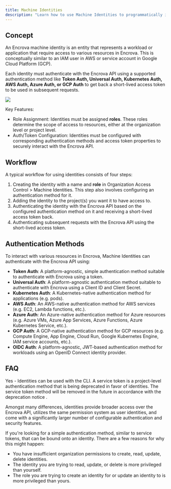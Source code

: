 ```yaml
---
title: Machine Identities
description: "Learn how to use Machine Identities to programmatically interact with Encrova."
---
```


## Concept

An Encrova machine identity is an entity that represents a workload or application that require access to various resources in Encrova. This is conceptually similar to an IAM user in AWS or service account in Google Cloud Platform (GCP).

Each identity must authenticate with the Encrova API using a supported authentication method like <b>Token Auth, Universal Auth, Kubernetes Auth, AWS Auth, Azure Auth, or GCP Auth</b> to get back a short-lived access token to be used in subsequent requests.
<Frame>
    <img src="/images/organization-machine-identities.png"/>
</Frame>

Key Features:

- Role Assignment: Identities must be assigned <b>roles</b>. These roles determine the scope of access to resources, either at the organization level or project level.
- Auth/Token Configuration: Identities must be configured with corresponding authentication methods and access token properties to securely interact with the Encrova API.

## Workflow

A typical workflow for using identities consists of four steps:

1. Creating the identity with a name and <b>role</b> in Organization Access Control > Machine Identities.
   This step also involves configuring an authentication method for it.
2. Adding the identity to the project(s) you want it to have access to.
3. Authenticating the identity with the Encrova API based on the configured authentication method on it and receiving a short-lived access token back.
4. Authenticating subsequent requests with the Encrova API using the short-lived access token.

## Authentication Methods

To interact with various resources in Encrova, Machine Identities can authenticate with the Encrova API using:

- <b>Token Auth</b>: A platform-agnostic, simple authentication method suitable to authenticate with Encrova using a token.
- <b>Universal Auth</b>: A platform-agnostic authentication method suitable to authenticate with Encrova using a Client ID and Client Secret.
- <b>Kubernetes Auth</b>: A Kubernetes-native authentication method for applications (e.g. pods).
- <b>AWS Auth</b>: An AWS-native authentication method for AWS services (e.g. EC2, Lambda functions, etc.).
- <b>Azure Auth</b>: An Azure-native authentication method for Azure resources (e.g. Azure VMs, Azure App Services, Azure Functions, Azure Kubernetes Service, etc.).
- <b>GCP Auth</b>: A GCP-native authentication method for GCP resources (e.g. Compute Engine, App Engine, Cloud Run, Google Kubernetes Engine, IAM service accounts, etc.).
- <b>OIDC Auth</b>: A platform-agnostic, JWT-based authentication method for workloads using an OpenID Connect identity provider.

## FAQ

<AccordionGroup>
<Accordion title="Can I use machine identities with the CLI?">
Yes - Identities can be used with the CLI.
</Accordion>

<Accordion title="What is the difference between an identity and service token?">
  A service token is a project-level authentication method that is being deprecated in favor of identities. The service token method will be removed in the future in accordance with the deprecation notice .
  
  Amongst many differences, identities provide broader access over the Encrova API, utilizes the same
  permission system as user identities, and come with a significantly larger number of configurable authentication and security features.
  
  If you're looking for a simple authentication method, similar to service tokens, that can be bound onto an identity.
</Accordion>
<Accordion title="Why can I not create, read, update, or delete an identity?">
  There are a few reasons for why this might happen:
  
  - You have insufficient organization permissions to create, read, update, delete identities.
  - The identity you are trying to read, update, or delete is more privileged than yourself.
  - The role you are trying to create an identity for or update an identity to is more privileged than yours.
</Accordion>
</AccordionGroup>
